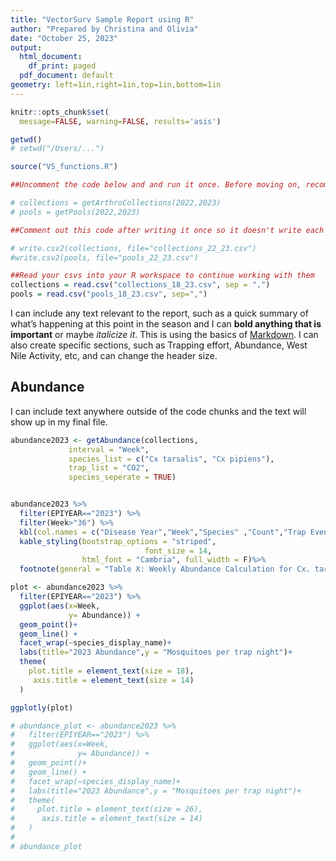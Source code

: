 ```yaml
---
title: "VectorSurv Sample Report using R"
author: "Prepared by Christina and Olivia"
date: "October 25, 2023"
output:
  html_document:
    df_print: paged
  pdf_document: default
geometry: left=1in,right=1in,top=1in,bottom=1in
---
```

```r
knitr::opts_chunk$set(
  message=FALSE, warning=FALSE, results='asis')

```

```r
getwd()
# setwd("/Users/...")

```

```r
source("VS_functions.R")
```

```r
##Uncomment the code below and and run it once. Before moving on, recomment the code. This will prevent R from retrieving your data each time you knit your file. 

# collections = getArthroCollections(2022,2023)
# pools = getPools(2022,2023)
```

```r
##Comment out this code after writing it once so it doesn't write each time you knit your file. 

# write.csv2(collections, file="collections_22_23.csv")
#write.csv2(pools, file="pools_22_23.csv")
```

```r
##Read your csvs into your R workspace to continue working with them
collections = read.csv("collections_18_23.csv", sep = ",")
pools = read.csv("pools_18_23.csv", sep=",")
```

I can include any text relevant to the report, such as a quick summary of what's happening at this point in the season and I can **bold anything that is important** or maybe *italicize it*. This is using the basics of [Markdown](https://www.markdownguide.org/cheat-sheet/). I can also create specific sections, such as Trapping effort, Abundance, West Nile Activity, etc, and can change the header size.

## Abundance

I can include text anywhere outside of the code chunks and the text will show up in my final file. 


```r
abundance2023 <- getAbundance(collections,
             interval = "Week",
             species_list = c("Cx tarsalis", "Cx pipiens"),
             trap_list = "CO2", 
             species_seperate = TRUE)


abundance2023 %>% 
  filter(EPIYEAR=="2023") %>%
  filter(Week>"36") %>%
  kbl(col.names = c("Disease Year","Week","Species" ,"Count","Trap Events", "Mosquitoes per trap night")) %>%
  kable_styling(bootstrap_options = "striped",
                              font_size = 14, 
                html_font = "Cambria", full_width = F)%>%  
  footnote(general = "Table X: Weekly Abundance Calculation for Cx. tarsalis, pipiens in CO2 traps", general_title = "")

```

```r
plot <- abundance2023 %>%  
  filter(EPIYEAR=="2023") %>%
  ggplot(aes(x=Week,
             y= Abundance)) +
  geom_point()+ 
  geom_line() + 
  facet_wrap(~species_display_name)+
  labs(title="2023 Abundance",y = "Mosquitoes per trap night")+
  theme(
    plot.title = element_text(size = 18),
     axis.title = element_text(size = 14)
  )

ggplotly(plot)

```

```r
# abundance_plot <- abundance2023 %>%  
#   filter(EPIYEAR=="2023") %>%
#   ggplot(aes(x=Week,
#              y= Abundance)) +
#   geom_point()+ 
#   geom_line() + 
#   facet_wrap(~species_display_name)+
#   labs(title="2023 Abundance",y = "Mosquitoes per trap night")+
#   theme(
#     plot.title = element_text(size = 26),
#      axis.title = element_text(size = 14)
#   )
# 
# abundance_plot

```

